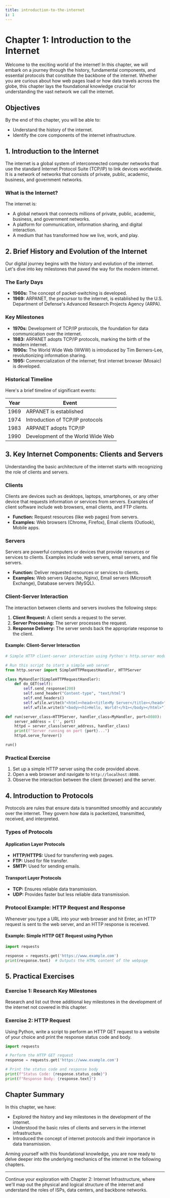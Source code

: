 ```yaml
---
title: introduction-to-the-internet
i: 1
---
```


# Chapter 1: Introduction to the Internet

Welcome to the exciting world of the internet! In this chapter, we will embark on a journey through the history, fundamental components, and essential protocols that constitute the backbone of the internet. Whether you are curious about how web pages load or how data travels across the globe, this chapter lays the foundational knowledge crucial for understanding the vast network we call the internet.

## Objectives

By the end of this chapter, you will be able to:
- Understand the history of the internet.
- Identify the core components of the internet infrastructure.

## 1. Introduction to the Internet

The internet is a global system of interconnected computer networks that use the standard Internet Protocol Suite (TCP/IP) to link devices worldwide. It is a network of networks that consists of private, public, academic, business, and government networks.

### What is the Internet?

The internet is:
- A global network that connects millions of private, public, academic, business, and government networks.
- A platform for communication, information sharing, and digital interaction.
- A medium that has transformed how we live, work, and play.

## 2. Brief History and Evolution of the Internet

Our digital journey begins with the history and evolution of the internet. Let's dive into key milestones that paved the way for the modern internet.

### The Early Days

- **1960s:** The concept of packet-switching is developed.
- **1969:** ARPANET, the precursor to the internet, is established by the U.S. Department of Defense's Advanced Research Projects Agency (ARPA).

### Key Milestones

- **1970s:** Development of TCP/IP protocols, the foundation for data communication over the internet.
- **1983:** ARPANET adopts TCP/IP protocols, marking the birth of the modern internet.
- **1990s:** The World Wide Web (WWW) is introduced by Tim Berners-Lee, revolutionizing information sharing.
- **1995:** Commercialization of the internet; first internet browser (Mosaic) is developed.

### Historical Timeline

Here's a brief timeline of significant events:

| Year | Event |
|------|-------|
| 1969 | ARPANET is established |
| 1974 | Introduction of TCP/IP protocols |
| 1983 | ARPANET adopts TCP/IP |
| 1990 | Development of the World Wide Web |

## 3. Key Internet Components: Clients and Servers

Understanding the basic architecture of the internet starts with recognizing the role of clients and servers.

### Clients

Clients are devices such as desktops, laptops, smartphones, or any other device that requests information or services from servers. Examples of client software include web browsers, email clients, and FTP clients.

- **Function:** Request resources (like web pages) from servers.
- **Examples:** Web browsers (Chrome, Firefox), Email clients (Outlook), Mobile apps.

### Servers

Servers are powerful computers or devices that provide resources or services to clients. Examples include web servers, email servers, and file servers.

- **Function:** Deliver requested resources or services to clients.
- **Examples:** Web servers (Apache, Nginx), Email servers (Microsoft Exchange), Database servers (MySQL).

### Client-Server Interaction

The interaction between clients and servers involves the following steps:
1. **Client Request:** A client sends a request to the server.
2. **Server Processing:** The server processes the request.
3. **Response Delivery:** The server sends back the appropriate response to the client.

#### Example: Client-Server Interaction

```python
# Simple HTTP client-server interaction using Python's http.server module

# Run this script to start a simple web server
from http.server import SimpleHTTPRequestHandler, HTTPServer

class MyHandler(SimpleHTTPRequestHandler):
    def do_GET(self):
        self.send_response(200)
        self.send_header("Content-type", "text/html")
        self.end_headers()
        self.wfile.write(b"<html><head><title>My Server</title></head>")
        self.wfile.write(b"<body><h1>Hello, World!</h1></body></html>")

def run(server_class=HTTPServer, handler_class=MyHandler, port=8080):
    server_address = ('', port)
    httpd = server_class(server_address, handler_class)
    print(f"Server running on port {port}...")
    httpd.serve_forever()

run()
```

### Practical Exercise

1. Set up a simple HTTP server using the code provided above.
2. Open a web browser and navigate to `http://localhost:8080`.
3. Observe the interaction between the client (browser) and the server.

## 4. Introduction to Protocols

Protocols are rules that ensure data is transmitted smoothly and accurately over the internet. They govern how data is packetized, transmitted, received, and interpreted.

### Types of Protocols

#### Application Layer Protocols

- **HTTP/HTTPS:** Used for transferring web pages.
- **FTP:** Used for file transfer.
- **SMTP:** Used for sending emails.

#### Transport Layer Protocols

- **TCP:** Ensures reliable data transmission.
- **UDP:** Provides faster but less reliable data transmission.

### Protocol Example: HTTP Request and Response

Whenever you type a URL into your web browser and hit Enter, an HTTP request is sent to the web server, and an HTTP response is received.

#### Example: Simple HTTP GET Request using Python

```python
import requests

response = requests.get('https://www.example.com')
print(response.text)  # Outputs the HTML content of the webpage
```

## 5. Practical Exercises

### Exercise 1: Research Key Milestones

Research and list out three additional key milestones in the development of the internet not covered in this chapter.

### Exercise 2: HTTP Request

Using Python, write a script to perform an HTTP GET request to a website of your choice and print the response status code and body.

```python
import requests

# Perform the HTTP GET request
response = requests.get('https://www.example.com')

# Print the status code and response body
print(f"Status Code: {response.status_code}")
print(f"Response Body: {response.text}")
```

## Chapter Summary

In this chapter, we have:
- Explored the history and key milestones in the development of the internet.
- Understood the basic roles of clients and servers in the internet infrastructure.
- Introduced the concept of internet protocols and their importance in data transmission.

Arming yourself with this foundational knowledge, you are now ready to delve deeper into the underlying mechanics of the internet in the following chapters.

---
Continue your exploration with Chapter 2: Internet Infrastructure, where we'll map out the physical and logical structure of the internet and understand the roles of ISPs, data centers, and backbone networks.
